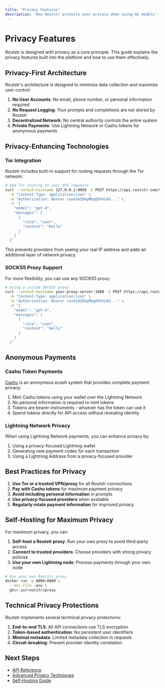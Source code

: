 ```yaml
---
title: 'Privacy Features'
description: 'How Routstr protects your privacy when using AI models'
---
```


# Privacy Features

Routstr is designed with privacy as a core principle. This guide explains the privacy features built into the platform and how to use them effectively.

## Privacy-First Architecture

Routstr's architecture is designed to minimize data collection and maximize user control:

1. **No User Accounts**: No email, phone number, or personal information required
2. **No Request Logging**: Your prompts and completions are not stored by Routstr
3. **Decentralized Network**: No central authority controls the entire system
4. **Private Payments**: Use Lightning Network or Cashu tokens for anonymous payments

## Privacy-Enhancing Technologies

### Tor Integration

Routstr includes built-in support for routing requests through the Tor network:

```bash
# Add Tor routing to your API requests
curl --socks5-hostname 127.0.0.1:9050 -X POST https://api.routstr.com/v1/chat/completions \
  -H "Content-Type: application/json" \
  -H "Authorization: Bearer cashuA1DkpMbgQ9VkL6U..." \
  -d '{
    "model": "gpt-4",
    "messages": [
      {
        "role": "user", 
        "content": "Hello"
      }
    ]
  }'
```

This prevents providers from seeing your real IP address and adds an additional layer of network privacy.

### SOCKS5 Proxy Support

For more flexibility, you can use any SOCKS5 proxy:

```bash
# Using a custom SOCKS5 proxy
curl --socks5-hostname your-proxy-server:1080 -X POST https://api.routstr.com/v1/chat/completions \
  -H "Content-Type: application/json" \
  -H "Authorization: Bearer cashuA1DkpMbgQ9VkL6U..." \
  -d '{
    "model": "gpt-4",
    "messages": [
      {
        "role": "user", 
        "content": "Hello"
      }
    ]
  }'
```

## Anonymous Payments

### Cashu Token Payments

[Cashu](https://cashu.space) is an anonymous ecash system that provides complete payment privacy:

1. Mint Cashu tokens using your wallet over the Lightning Network
2. No personal information is required to mint tokens
3. Tokens are bearer instruments - whoever has the token can use it
4. Spend tokens directly for API access without revealing identity

### Lightning Network Privacy

When using Lightning Network payments, you can enhance privacy by:

1. Using a privacy-focused Lightning wallet
2. Generating new payment codes for each transaction
3. Using a Lightning Address from a privacy-focused provider

## Best Practices for Privacy

1. **Use Tor or a trusted VPN/proxy** for all Routstr connections
2. **Pay with Cashu tokens** for maximum payment privacy
3. **Avoid including personal information** in prompts
4. **Use privacy-focused providers** when available
5. **Regularly rotate payment information** for improved privacy

## Self-Hosting for Maximum Privacy

For maximum privacy, you can:

1. **Self-host a Routstr proxy**: Run your own proxy to avoid third-party access
2. **Connect to trusted providers**: Choose providers with strong privacy policies
3. **Use your own Lightning node**: Process payments through your own node

```bash
# Run your own Routstr proxy
docker run -p 8000:8000 \
  --env-file .env \
  ghcr.io/routstr/proxy
```

## Technical Privacy Protections

Routstr implements several technical privacy protections:

1. **End-to-end TLS**: All API connections use TLS encryption
2. **Token-based authentication**: No persistent user identifiers
3. **Minimal metadata**: Limited metadata collection in requests
4. **Circuit-breaking**: Prevent provider identity correlation

## Next Steps

- [API Reference](/api-reference/introduction)
- [Advanced Privacy Techniques](/users/advanced-privacy)
- [Self-Hosting Guide](/providers/self-hosting) 